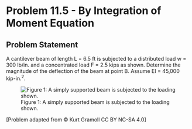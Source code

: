 # Problem 11.5 - By Integration of Moment Equation {.unnumbered}

## Problem Statement

A cantilever beam of length L = 6.5 ft is subjected to a distributed load w = 300 lb/in. and a concentrated load F = 2.5 kips as shown. Determine the magnitude of the deflection of the beam at point B. Assume EI = 45,000 kip-in.<sup>2</sup>.

![Figure 1: A simply supported beam is subjected to the loading shown.](images/396.png){fig-alt="A beam of length L is subjected to a distributed load w and a point load P at L/2. Point A is on the left of the beam, and point B is on the right end, a distance of L from A."}

\[Problem adapted from © Kurt Gramoll CC BY NC-SA 4.0\]